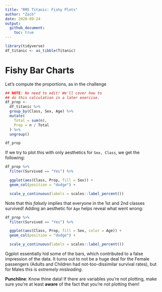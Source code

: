 ```yaml
---
title: "RMS Titanic: Fishy Plots"
author: "Zach"
date: 2020-09-24
output:
  github_document:
    toc: true
---
```


```r
library(tidyverse)
df_titanic <- as_tibble(Titanic)
```

# Fishy Bar Charts
<!-- -------------------------------------------------- -->

Let's compute the proportions, as in the challenge

```r
## NOTE: No need to edit! We'll cover how to
## do this calculation in a later exercise.
df_prop <-
  df_titanic %>%
  group_by(Class, Sex, Age) %>%
  mutate(
    Total = sum(n),
    Prop = n / Total
  ) %>%
  ungroup()

df_prop
```

If we try to plot this with only aesthetics for `Sex, Class`, we get the following:

```r
df_prop %>%
  filter(Survived == "Yes") %>%

  ggplot(aes(Class, Prop, fill = Sex)) +
  geom_col(position = "dodge") +

  scale_y_continuous(labels = scales::label_percent())
```

Note that this *falsely* implies that everyone in the 1st and 2nd classes survived! Adding an aesthetic for `Age` helps reveal what went wrong:

```r
df_prop %>%
  filter(Survived == "Yes") %>%

  ggplot(aes(Class, Prop, fill = Sex, color = Age)) +
  geom_col(position = "dodge") +

  scale_y_continuous(labels = scales::label_percent())
```

Ggplot essentially hid some of the bars, which contributed to a false impression of the data. It turns out to not be a huge deal for the Female passengers (Adults and Children had not-too-dissimilar survival rates), but for Males this is *extremely misleading*.

**Punchline**: Know thine data! If there are variables you're not plotting, make sure you're at least **aware** of the fact that you're not plotting them!
